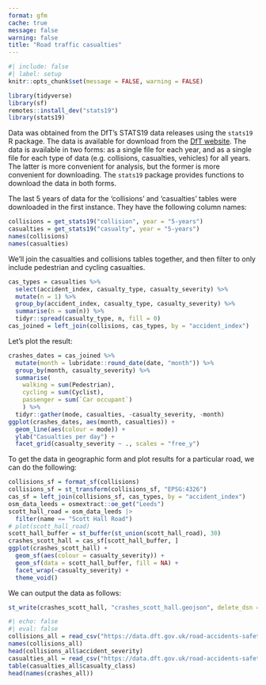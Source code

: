 ```yaml
---
format: gfm
cache: true
message: false
warning: false
title: "Road traffic casualties"
---
```


```r
#| include: false
#| label: setup
knitr::opts_chunk$set(message = FALSE, warning = FALSE)
```


```r
library(tidyverse)
library(sf)
remotes::install_dev("stats19")
library(stats19)

```

Data was obtained from the DfT's STATS19 data releases using the `stats19` R package. The data is available for download from the [DfT website](https://data.gov.uk/dataset/road-accidents-safety-data). The data is available in two forms: as a single file for each year, and as a single file for each type of data (e.g. collisions, casualties, vehicles) for all years. The latter is more convenient for analysis, but the former is more convenient for downloading. The `stats19` package provides functions to download the data in both forms.

The last 5 years of data for the 'collisions' and 'casualties' tables were downloaded in the first instance. They have the following column names:


```r
collisions = get_stats19("collision", year = "5-years")
casualties = get_stats19("casualty", year = "5-years")
names(collisions)
names(casualties)
```

We'll join the casualties and collisions tables together, and then filter to only include pedestrian and cycling casualties.

```r
cas_types = casualties %>%
  select(accident_index, casualty_type, casualty_severity) %>%
  mutate(n = 1) %>%
  group_by(accident_index, casualty_type, casualty_severity) %>%
  summarise(n = sum(n)) %>%
  tidyr::spread(casualty_type, n, fill = 0)
cas_joined = left_join(collisions, cas_types, by = "accident_index")
```

Let's plot the result:

```r
crashes_dates = cas_joined %>% 
  mutate(month = lubridate::round_date(date, "month")) %>%
  group_by(month, casualty_severity) %>% 
  summarise(
    walking = sum(Pedestrian),
    cycling = sum(Cyclist),
    passenger = sum(`Car occupant`)
    ) %>% 
  tidyr::gather(mode, casualties, -casualty_severity, -month)
ggplot(crashes_dates, aes(month, casualties)) +
  geom_line(aes(colour = mode)) +
  ylab("Casualties per day") +
  facet_grid(casualty_severity ~ ., scales = "free_y") 
```

To get the data in geographic form and plot results for a particular road, we can do the following:

```r
collisions_sf = format_sf(collisions)
collisions_sf = st_transform(collisions_sf, "EPSG:4326")
cas_sf = left_join(collisions_sf, cas_types, by = "accident_index")
osm_data_leeds = osmextract::oe_get("Leeds")
scott_hall_road = osm_data_leeds |>
  filter(name == "Scott Hall Road") 
# plot(scott_hall_road)
scott_hall_buffer = st_buffer(st_union(scott_hall_road), 30)
crashes_scott_hall = cas_sf[scott_hall_buffer, ]
ggplot(crashes_scott_hall) +
  geom_sf(aes(colour = casualty_severity)) +
  geom_sf(data = scott_hall_buffer, fill = NA) +
  facet_wrap(~casualty_severity) +
  theme_void()
```

We can output the data as follows:

```r
st_write(crashes_scott_hall, "crashes_scott_hall.geojson", delete_dsn = TRUE)
```




<!-- Testing on the raw data -->

```r
#| echo: false
#| eval: false
collisions_all = read_csv("https://data.dft.gov.uk/road-accidents-safety-data/dft-road-casualty-statistics-collision-1979-latest-published-year.csv")
names(collisions_all)
head(collisions_all$accident_severity)
casualties_all = read_csv("https://data.dft.gov.uk/road-accidents-safety-data/dft-road-casualty-statistics-casualty-1979-latest-published-year.csv")
table(casualties_all$casualty_class)
head(names(crashes_all))
```

